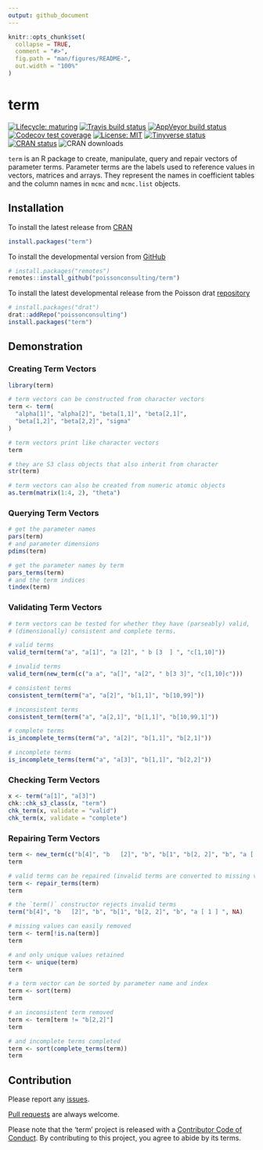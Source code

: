 ```yaml
---
output: github_document
---
```


<!-- README.md is generated from README.Rmd. Please edit that file -->

```r
knitr::opts_chunk$set(
  collapse = TRUE,
  comment = "#>",
  fig.path = "man/figures/README-",
  out.width = "100%"
)
```
# term

<!-- badges: start -->
[![Lifecycle: maturing](https://img.shields.io/badge/lifecycle-maturing-blue.svg)](https://www.tidyverse.org/lifecycle/#maturing)
[![Travis build status](https://travis-ci.com/poissonconsulting/term.svg?branch=master)](https://travis-ci.com/poissonconsulting/term)
[![AppVeyor build status](https://ci.appveyor.com/api/projects/status/github/poissonconsulting/term?branch=master&svg=true)](https://ci.appveyor.com/project/poissonconsulting/term)
[![Codecov test coverage](https://codecov.io/gh/poissonconsulting/term/branch/master/graph/badge.svg)](https://codecov.io/gh/poissonconsulting/term?branch=master)
[![License: MIT](https://img.shields.io/badge/License-MIT-green.svg)](https://opensource.org/licenses/MIT)
[![Tinyverse status](https://tinyverse.netlify.com/badge/term)](https://CRAN.R-project.org/package=term)
[![CRAN status](https://www.r-pkg.org/badges/version/term)](https://cran.r-project.org/package=term)
![CRAN downloads](http://cranlogs.r-pkg.org/badges/term)
<!-- badges: end -->

`term` is an R package to create, manipulate, query and repair vectors of parameter terms.
Parameter terms are the labels used to reference values in vectors, matrices and arrays.
They represent the names in coefficient tables and the column names in 
`mcmc` and `mcmc.list` objects.

## Installation 

To install the latest release from [CRAN](https://cran.r-project.org)
```r
install.packages("term")
```

To install the developmental version from [GitHub](https://github.com/poissonconsulting/term)
```r
# install.packages("remotes")
remotes::install_github("poissonconsulting/term")
```

To install the latest developmental release from the Poisson drat [repository](https://github.com/poissonconsulting/drat)
```r
# install.packages("drat")
drat::addRepo("poissonconsulting")
install.packages("term")
```

## Demonstration

### Creating Term Vectors
```r
library(term)

# term vectors can be constructed from character vectors
term <- term(
  "alpha[1]", "alpha[2]", "beta[1,1]", "beta[2,1]",
  "beta[1,2]", "beta[2,2]", "sigma"
)

# term vectors print like character vectors
term

# they are S3 class objects that also inherit from character
str(term)

# term vectors can also be created from numeric atomic objects
as.term(matrix(1:4, 2), "theta")
```

### Querying Term Vectors
```r
# get the parameter names
pars(term)
# and parameter dimensions
pdims(term)

# get the parameter names by term
pars_terms(term)
# and the term indices
tindex(term)
```

### Validating Term Vectors
```r
# term vectors can be tested for whether they have (parseably) valid,
# (dimensionally) consistent and complete terms.

# valid terms
valid_term(term("a", "a[1]", "a [2]", " b [3  ] ", "c[1,10]"))

# invalid terms
valid_term(new_term(c("a a", "a[]", "a[2", " b[3 3]", "c[1,10]c")))

# consistent terms
consistent_term(term("a", "a[2]", "b[1,1]", "b[10,99]"))

# inconsistent terms
consistent_term(term("a", "a[2,1]", "b[1,1]", "b[10,99,1]"))

# complete terms
is_incomplete_terms(term("a", "a[2]", "b[1,1]", "b[2,1]"))

# incomplete terms
is_incomplete_terms(term("a", "a[3]", "b[1,1]", "b[2,2]"))
```

### Checking Term Vectors
```r
x <- term("a[1]", "a[3]")
chk::chk_s3_class(x, "term")
chk_term(x, validate = "valid")
chk_term(x, validate = "complete")
```

### Repairing Term Vectors

```r
term <- new_term(c("b[4]", "b   [2]", "b", "b[1", "b[2, 2]", "b", "a [ 1 ] ", NA))
term

# valid terms can be repaired (invalid terms are converted to missing values)
term <- repair_terms(term)
term

# the `term()` constructor rejects invalid terms
term("b[4]", "b   [2]", "b", "b[1", "b[2, 2]", "b", "a [ 1 ] ", NA)

# missing values can easily removed
term <- term[!is.na(term)]
term

# and only unique values retained
term <- unique(term)
term

# a term vector can be sorted by parameter name and index
term <- sort(term)
term

# an inconsistent term removed
term <- term[term != "b[2,2]"]
term

# and incomplete terms completed
term <- sort(complete_terms(term))
term
```

## Contribution

Please report any [issues](https://github.com/poissonconsulting/term/issues).

[Pull requests](https://github.com/poissonconsulting/term/pulls) are always welcome.

Please note that the 'term' project is released with a [Contributor Code of Conduct](https://poissonconsulting.github.io/term/CODE_OF_CONDUCT.html).
By contributing to this project, you agree to abide by its terms.
